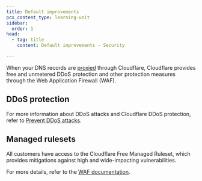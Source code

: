 ```yaml
---
title: Default improvements
pcx_content_type: learning-unit
sidebar:
  order: 1
head:
  - tag: title
    content: Default improvements - Security

---
```



When your DNS records are [proxied](/dns/manage-dns-records/reference/proxied-dns-records/) through Cloudflare, Cloudflare provides free and unmetered DDoS protection and other protection measures through the Web Application Firewall (WAF).

## DDoS protection

<Render file="ddos-definition-and-diagram" />

For more information about DDoS attacks and Cloudflare DDoS protection, refer to [Prevent DDoS attacks](/learning-paths/personal-website/concepts/).

## Managed rulesets

All customers have access to the Cloudflare Free Managed Ruleset, which provides mitigations against high and wide-impacting vulnerabilities.

For more details, refer to the [WAF documentation](/waf/managed-rules/).
